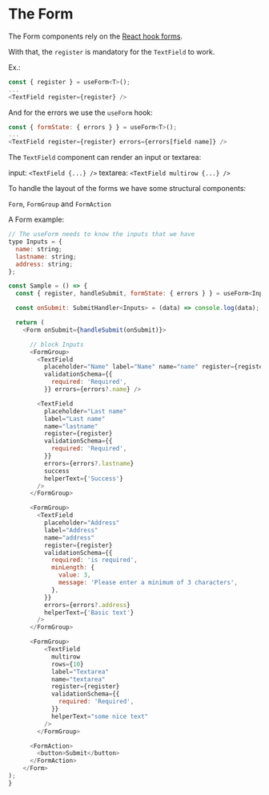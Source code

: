 

<Meta title="Forms/About" />

# The Form

The Form components rely on the
[React hook forms](https://react-hook-form.com/api).

With that, the `register` is mandatory for the `TextField` to work.

Ex.:

```javascript
const { register } = useForm<T>();
...
<TextField register={register} />
```

And for the errors we use the `useForm` hook:

```javascript
const { formState: { errors } } = useForm<T>();
...
<TextField register={register} errors={errors[field name]} />
```

The `TextField` component can render an input or textarea:

input: `<TextField {...} />` textarea: `<TextField multirow {...} />`

To handle the layout of the forms we have some structural components:

`Form`, `FormGroup` and `FormAction`

A Form example:

```javascript
// The useForm needs to know the inputs that we have
type Inputs = {
  name: string;
  lastname: string;
  address: string;
};

const Sample = () => {
  const { register, handleSubmit, formState: { errors } } = useForm<Inputs>();

  const onSubmit: SubmitHandler<Inputs> = (data) => console.log(data);

  return (
    <Form onSubmit={handleSubmit(onSubmit)}>

      // block Inputs
      <FormGroup>
        <TextField
          placeholder="Name" label="Name" name="name" register={register}
          validationSchema={{
            required: 'Required',
          }} errors={errors?.name} />

        <TextField
          placeholder="Last name"
          label="Last name"
          name="lastname"
          register={register}
          validationSchema={{
            required: 'Required',
          }}
          errors={errors?.lastname}
          success
          helperText={'Success'}
        />
      </FormGroup>

      <FormGroup>
        <TextField
          placeholder="Address"
          label="Address"
          name="address"
          register={register}
          validationSchema={{
            required: 'is required',
            minLength: {
              value: 3,
              message: 'Please enter a minimum of 3 characters',
            },
          }}
          errors={errors?.address}
          helperText={'Basic text'}
        />
      </FormGroup>

      <FormGroup>
          <TextField
            multirow
            rows={10}
            label="Textarea"
            name="textarea"
            register={register}
            validationSchema={{
              required: 'Required',
            }}
            helperText="some nice text"
          />
        </FormGroup>

      <FormAction>
        <button>Submit</button>
      </FormAction>
    </Form>
);
}
```
